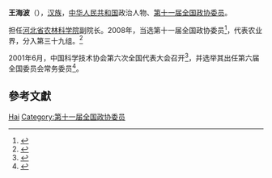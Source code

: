 {{他用|subject=[[中华人民共和国|中华人民共和国]]政治人物|other=同名人物|王海波}}

'''王海波'''（{{bd|1958年||}}），[[汉族|汉族]]，[[中华人民共和国|中华人民共和国]]政治人物、[[第十一届全国政协委员|第十一届全国政协委员]]。

担任[[河北省农林科学院|河北省农林科学院]]副院长。2008年，当选第十一届全国政协委员<ref>{{cite news|title=第十一届全国政协委员名单|url=http://www.indaa.com.cn/zt/2009qglh/zxzs/200903/t20090303_127573.html|accessdate=2013-04-09|newspaper=新华社北京1月25日电 中国人民政治协商会议第十一届全国委员会委员名单(共2237人，2008年1月25日政协第十届全国委员会常务委员会第二十次会议通过)|date=2008年1月25日|deadurl=yes|archiveurl=https://web.archive.org/web/20130928014403/http://www.indaa.com.cn/zt/2009qglh/zxzs/200903/t20090303_127573.html|archivedate=2013年9月28日}}</ref>，代表农业界，分入第三十九组。<ref>{{cite news|title=全国政协信息-王海波|url=http://www.cppcc.gov.cn/CMS/wylibary/showJcwyxtInfoWylibary.action?tabJcwyxt.guid=11W0013070&wytype=wjwy|accessdate=2013-04-11|newspaper=全国政协委员会|archive-date=2016-03-04|archive-url=https://web.archive.org/web/20160304131511/http://www.cppcc.gov.cn/CMS/wylibary/showJcwyxtInfoWylibary.action?tabJcwyxt.guid=11W0013070&wytype=wjwy|dead-url=no}}</ref>

2001年6月，中国科学技术协会第六次全国代表大会召开<ref>{{Cite book|title=企业科协工作手册|last=本书编委会编|publisher=北京：[[科学普及出版社|科学普及出版社]]|year=2008.10|isbn=978-7-110-06976-9|pages=2-3}}</ref>，并选举其出任第六届全国委员会常务委员<ref>{{Cite book|title=中国科学技术协会年鉴 2003|publisher=北京：[[中国科学技术出版社|中国科学技术出版社]]|year=2003.12|isbn=7-5046-3485-9|pages=23, 123}}</ref>。
== 參考文獻 ==
{{reflist}}

{{中国政治人物小作品}}
{{中国科学技术协会第六届全国委员会}}
{{中国科学技术协会第七届全国委员会}}

{{Authority control}}
{{DEFAULTSORT:Wang王}}
[[Category:王姓|Hai]]
[[Category:第十一届全国政协委员|Category:第十一届全国政协委员]]